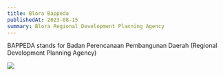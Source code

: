 ```yaml
---
title: Blora Bappeda
publishedAt: 2023-08-15
summary: Blora Regional Development Planning Agency
---
```


BAPPEDA stands for Badan Perencanaan Pembangunan Daerah (Regional Development Planning Agency)

![](bappeda.jpg)

